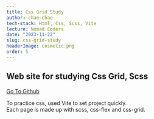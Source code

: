 ```yaml
---
title: Css Grid Study
author: chae-chae
tech-stack: Html, Css, Scss, Vite
lecture: Nomad Coders
date: "2023-11-22"
slug: css-grid-study
headerImage: cosmetic.png
order: 5
---
```


## Web site for studying Css Grid, Scss

[Go To Github](https://github.com/chae-chae/css-grid-practice)

To practice css, used Vite to set project quickly.  
Each page is made up with scss, css-flex and css-grid.
